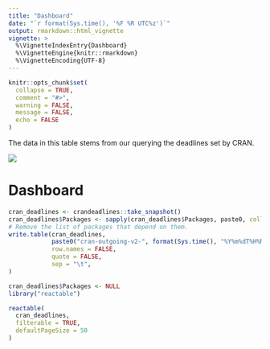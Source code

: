 ```yaml
---
title: "Dashboard"
date: "`r format(Sys.time(), '%F %R UTC%z')`"
output: rmarkdown::html_vignette
vignette: >
  %\VignetteIndexEntry{Dashboard}
  %\VignetteEngine{knitr::rmarkdown}
  %\VignetteEncoding{UTF-8}
---
```


```r
knitr::opts_chunk$set(
  collapse = TRUE,
  comment = "#>",
  warning = FALSE,
  message = FALSE,
  echo = FALSE
)
```

The data in this table stems from our querying the deadlines set by CRAN.

<img src="https://github.com/llrs/crandeadlines/workflows/Render-dashboard/badge.svg" aria-hidden="true">

# Dashboard

```r
cran_deadlines <- crandeadlines::take_snapshot()
cran_deadlines$Packages <- sapply(cran_deadlines$Packages, paste0, collapse = ", ")
# Remove the list of packages that depend on them.
write.table(cran_deadlines,
            paste0("cran-outgoing-v2-", format(Sys.time(), "%Y%m%dT%H%M"), ".csv"),
            row.names = FALSE,
            quote = FALSE,
            sep = "\t",
)
```

```r
cran_deadlines$Packages <- NULL
library("reactable")

reactable(
  cran_deadlines,
  filterable = TRUE,
  defaultPageSize = 50
)
```

